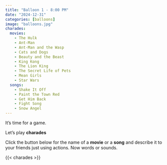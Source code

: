 ```yaml
---
title: "Balloon 1 - 8:00 PM"
date: "2024-12-31"
categories: [balloons]
image: "balloons.jpg"
charades:
  movies:
    - The Hulk
    - Ant-Man
    - Ant-Man and the Wasp
    - Cats and Dogs
    - Beauty and the Beast
    - King Kong
    - The Lion King
    - The Secret Life of Pets
    - Mean Girls
    - Star Wars
  songs: 
    - Shake It Off
    - Paint the Town Red
    - Get Him Back
    - Fight Song
    - Snow Angel
---
```


It's time for a game.

Let's play **charades**

Click the button below for the name of a **movie** or a **song** and describe it to your friends just using actions.  Now words or sounds.

{{< charades >}}

